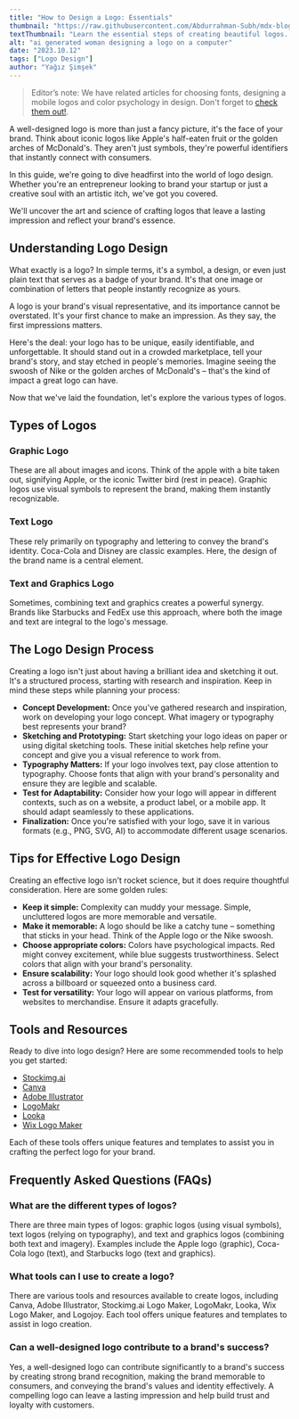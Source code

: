 ```yaml
---
title: "How to Design a Logo: Essentials"
thumbnail: "https://raw.githubusercontent.com/Abdurrahman-Subh/mdx-blog/main/images/woman-logo-designing.png"
textThumbnail: "Learn the essential steps of creating beautiful logos. Learn how you can use your logo to enlarge your customer base."
alt: "ai generated woman designing a logo on a computer"
date: "2023.10.12"
tags: ["Logo Design"]
author: "Yağız Şimşek"
---
```


<CustomImage
  src="https://raw.githubusercontent.com/Abdurrahman-Subh/mdx-blog/main/images/woman-logo-designing.png"
  alt="ai generated woman designing a logo on a computer"
/>
> Editor’s note: We have related articles for choosing fonts, designing a mobile logos and color psychology in design. Don't forget to [check them out!](https://stockimg.ai/blog/design).

A well-designed logo is more than just a fancy picture, it's the face of your brand. Think about iconic logos like Apple's half-eaten fruit or the golden arches of McDonald's. They aren't just symbols, they're powerful identifiers that instantly connect with consumers. 

In this guide, we're going to dive headfirst into the world of logo design. Whether you're an entrepreneur looking to brand your startup or just a creative soul with an artistic itch, we've got you covered. 

We'll uncover the art and science of crafting logos that leave a lasting impression and reflect your brand's essence.

## Understanding Logo Design
What exactly is a logo? In simple terms, it's a symbol, a design, or even just plain text that serves as a badge of your brand. It's that one image or combination of letters that people instantly recognize as yours.

A logo is your brand's visual representative, and its importance cannot be overstated. It's your first chance to make an impression. As they say, the first impressions matters.

Here's the deal: your logo has to be unique, easily identifiable, and unforgettable. It should stand out in a crowded marketplace, tell your brand's story, and stay etched in people's memories. Imagine seeing the swoosh of Nike or the golden arches of McDonald's – that's the kind of impact a great logo can have.

Now that we've laid the foundation, let's explore the various types of logos.

## Types of Logos

### Graphic Logo 

<CustomImage
  src="https://raw.githubusercontent.com/Abdurrahman-Subh/mdx-blog/main/images/logo-apple-text.png"
  alt="apple logo"
/>
These are all about images and icons. Think of the apple with a bite taken out, signifying Apple, or the iconic Twitter bird (rest in peace). Graphic logos use visual symbols to represent the brand, making them instantly recognizable.

### Text Logo 
<CustomImage
  src="https://raw.githubusercontent.com/Abdurrahman-Subh/mdx-blog/main/images/logo-coca-cola.jpg"
  alt="coca cola logo"
/>
These rely primarily on typography and lettering to convey the brand's identity. Coca-Cola and Disney are classic examples. Here, the design of the brand name is a central element.

### Text and Graphics Logo 
<CustomImage
  src="https://raw.githubusercontent.com/Abdurrahman-Subh/mdx-blog/main/images/logo-starbucks-text.png"
  alt="starbucks logo"
/>
Sometimes, combining text and graphics creates a powerful synergy. Brands like Starbucks and FedEx use this approach, where both the image and text are integral to the logo's message.

## The Logo Design Process

Creating a logo isn't just about having a brilliant idea and sketching it out. It's a structured process, starting with research and inspiration. Keep in mind these steps while planning your process:

- **Concept Development:** Once you've gathered research and inspiration, work on developing your logo concept. What imagery or typography best represents your brand?
- **Sketching and Prototyping:** Start sketching your logo ideas on paper or using digital sketching tools. These initial sketches help refine your concept and give you a visual reference to work from.
- **Typography Matters:** If your logo involves text, pay close attention to typography. Choose fonts that align with your brand's personality and ensure they are legible and scalable.
- **Test for Adaptability:** Consider how your logo will appear in different contexts, such as on a website, a product label, or a mobile app. It should adapt seamlessly to these applications.
- **Finalization:** Once you're satisfied with your logo, save it in various formats (e.g., PNG, SVG, AI) to accommodate different usage scenarios.

## Tips for Effective Logo Design

Creating an effective logo isn't rocket science, but it does require thoughtful consideration. Here are some golden rules:

- **Keep it simple:** Complexity can muddy your message. Simple, uncluttered logos are more memorable and versatile.
- **Make it memorable:** A logo should be like a catchy tune – something that sticks in your head. Think of the Apple logo or the Nike swoosh.
- **Choose appropriate colors:** Colors have psychological impacts. Red might convey excitement, while blue suggests trustworthiness. Select colors that align with your brand's personality.
- **Ensure scalability:** Your logo should look good whether it's splashed across a billboard or squeezed onto a business card.
- **Test for versatility:** Your logo will appear on various platforms, from websites to merchandise. Ensure it adapts gracefully.

## Tools and Resources

Ready to dive into logo design? Here are some recommended tools to help you get started:

- [Stockimg.ai](https://stockimg.ai/)
- [Canva](https://www.canva.com/)
- [Adobe Illustrator](https://www.adobe.com/tr/products/illustrator.html)
- [LogoMakr](https://logomakr.com/)
- [Looka](https://looka.com/)
- [Wix Logo Maker](https://tr.wix.com/logo/maker)

Each of these tools offers unique features and templates to assist you in crafting the perfect logo for your brand.

## Frequently Asked Questions (FAQs)
### What are the different types of logos?
There are three main types of logos: graphic logos (using visual symbols), text logos (relying on typography), and text and graphics logos (combining both text and imagery). Examples include the Apple logo (graphic), Coca-Cola logo (text), and Starbucks logo (text and graphics).
### What tools can I use to create a logo?
There are various tools and resources available to create logos, including Canva, Adobe Illustrator, Stockimg.ai Logo Maker, LogoMakr, Looka, Wix Logo Maker, and Logojoy. Each tool offers unique features and templates to assist in logo creation.
### Can a well-designed logo contribute to a brand's success?
Yes, a well-designed logo can contribute significantly to a brand's success by creating strong brand recognition, making the brand memorable to consumers, and conveying the brand's values and identity effectively. A compelling logo can leave a lasting impression and help build trust and loyalty with customers.
